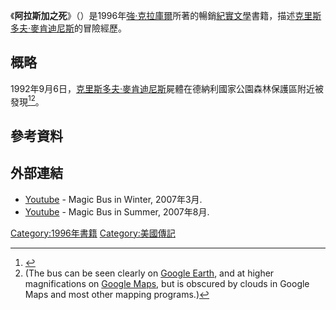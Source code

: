 {{noteTA
|T=zh-hans:荒野生存;zh-hk:浪蕩天涯;zh-tw:阿拉斯加之死;
|1=zh-hans:荒野生存;zh-hk:浪蕩天涯;zh-tw:阿拉斯加之死;
}}
{{otheruses4|強·克拉庫爾的著作|其2007年的翻拍電影|荒野生存 (电影)}}
{{Infobox Book 
| name          = 阿拉斯加之死
| title_orig    = ''Into the Wild''
| translator    = 
| image         = Into the Wild (book) cover.png
| image_caption = 平裝版封面
| author        = [[強·克拉庫爾|強·克拉庫爾]]
| illustrator   = 
| cover_artist  = 
| country       = 美國
| language      = 英文
| series        = 
| genre         = 傳記
| publisher     = Anchor
| release_date  = 1996
| media_type    = 
| pages         = 224
| isbn          = ISBN 0385486804
| preceded_by   = 
| followed_by   =  
}}
《'''阿拉斯加之死'''》（{{lang-en|''Into the Wild''}}）是1996年[[強·克拉庫爾|強·克拉庫爾]]所著的暢銷[[紀實文學|紀實文學]]書籍，描述[[克里斯多夫·麥肯迪尼斯|克里斯多夫·麥肯迪尼斯]]的冒險經歷。

==概略==
1992年9月6日，[[克里斯多夫·麥肯迪尼斯|克里斯多夫·麥肯迪尼斯]]屍體在德納利國家公園森林保護區附近被發現<ref>{{cite web | url=http://www.youtube.com/watch?v=l-t0eQ6BPC8 | title=YouTube Video, Hiking to the Into The Wild Bus; Arriving At The Bus! | publisher=shanesworld | accessdate=December 2, 2007 | archive-date=2015-03-24 | archive-url=https://web.archive.org/web/20150324044005/https://www.youtube.com/watch?v=l-t0eQ6BPC8 | dead-url=no }}</ref><ref>(The bus can be seen clearly on [[Google_Earth|Google Earth]], and at higher magnifications on [[Google_Maps|Google Maps]], but is obscured by clouds in Google Maps and most other mapping programs.)</ref>。

== 參考資料 ==
{{reflist}}

== 外部連結 ==
*[http://www.youtube.com/watch?v=TltdmA-Tn_E Youtube] {{Wayback|url=http://www.youtube.com/watch?v=TltdmA-Tn_E |date=20151210020001 }} - Magic Bus in Winter, 2007年3月.
*[http://www.youtube.com/watch?v=a4IC6ghMb60 Youtube] {{Wayback|url=http://www.youtube.com/watch?v=a4IC6ghMb60 |date=20101231043205 }} - Magic Bus in Summer, 2007年8月.

[[Category:1996年書籍|Category:1996年書籍]]
[[Category:美國傳記|Category:美國傳記]]